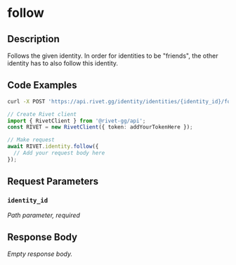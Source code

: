 

# follow

## Description

Follows the given identity. In order for identities to be "friends", the other identity has to also follow this identity.


## Code Examples

<CodeGroup title='Request' tag='POST' label='https://api.rivet.gg/identity/identities/{identity_id}/follow'>

```bash {{ title: 'cURL' }}
curl -X POST 'https://api.rivet.gg/identity/identities/{identity_id}/follow'
```

```ts
// Create Rivet client
import { RivetClient } from '@rivet-gg/api';
const RIVET = new RivetClient({ token: addYourTokenHere });

// Make request
await RIVET.identity.follow({
  // Add your request body here
});
```

</CodeGroup>


## Request Parameters


### `identity_id`

_Path parameter, required_





## Response Body

_Empty response body._
